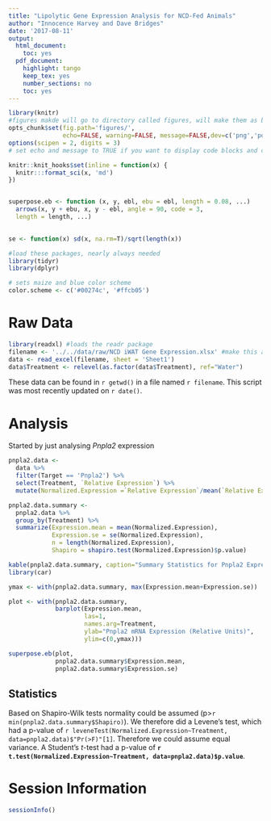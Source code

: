 ```yaml
---
title: "Lipolytic Gene Expression Analysis for NCD-Fed Animals"
author: "Innocence Harvey and Dave Bridges"
date: '2017-08-11'
output:
  html_document:
    toc: yes
  pdf_document:
    highlight: tango
    keep_tex: yes
    number_sections: no
    toc: yes
---
```


```r
library(knitr)
#figures makde will go to directory called figures, will make them as both png and pdf files 
opts_chunk$set(fig.path='figures/',
               echo=FALSE, warning=FALSE, message=FALSE,dev=c('png','pdf'))
options(scipen = 2, digits = 3)
# set echo and message to TRUE if you want to display code blocks and code output respectively

knitr::knit_hooks$set(inline = function(x) {
  knitr:::format_sci(x, 'md')
})


superpose.eb <- function (x, y, ebl, ebu = ebl, length = 0.08, ...)
  arrows(x, y + ebu, x, y - ebl, angle = 90, code = 3,
  length = length, ...)

  
se <- function(x) sd(x, na.rm=T)/sqrt(length(x))

#load these packages, nearly always needed
library(tidyr)
library(dplyr)

# sets maize and blue color scheme
color.scheme <- c('#00274c', '#ffcb05')
```

# Raw Data


```r
library(readxl) #loads the readr package
filename <- '../../data/raw/NCD iWAT Gene Expression.xlsx' #make this a separate line, you can use any variable you want
data <- read_excel(filename, sheet = 'Sheet1')
data$Treatment <- relevel(as.factor(data$Treatment), ref="Water")
```

These data can be found in `r getwd()` in a file named `r filename`.  This script was most recently updated on `r date()`.

# Analysis

Started by just analysing *Pnpla2* expression

```r
pnpla2.data <-
  data %>%
  filter(Target == 'Pnpla2') %>%
  select(Treatment, `Relative Expression`) %>%
  mutate(Normalized.Expression =`Relative Expression`/mean(`Relative Expression`[Treatment=='Water']))

pnpla2.data.summary <-
  pnpla2.data %>%
  group_by(Treatment) %>%
  summarize(Expression.mean = mean(Normalized.Expression),
            Expression.se = se(Normalized.Expression),
            n = length(Normalized.Expression),
            Shapiro = shapiro.test(Normalized.Expression)$p.value)

kable(pnpla2.data.summary, caption="Summary Statistics for Pnpla2 Expression")
library(car)
```

```r
ymax <- with(pnpla2.data.summary, max(Expression.mean+Expression.se))

plot <- with(pnpla2.data.summary,
             barplot(Expression.mean,
                     las=1,
                     names.arg=Treatment,
                     ylab="Pnpla2 mRNA Expression (Relative Units)",
                     ylim=c(0,ymax)))

superpose.eb(plot,
             pnpla2.data.summary$Expression.mean,
             pnpla2.data.summary$Expression.se)
```


## Statistics

Based on Shapiro-Wilk tests normality could be assumed (p>`r min(pnpla2.data.summary$Shapiro)`).  We therefore did a Levene's test, which had a p-value of `r leveneTest(Normalized.Expression~Treatment, data=pnpla2.data)$"Pr(>F)"[1]`.  Therefore we could assume equal variance.  A Student's *t*-test had a p-value of **`r t.test(Normalized.Expression~Treatment, data=pnpla2.data)$p.value`**.

# Session Information

```r
sessionInfo()
```